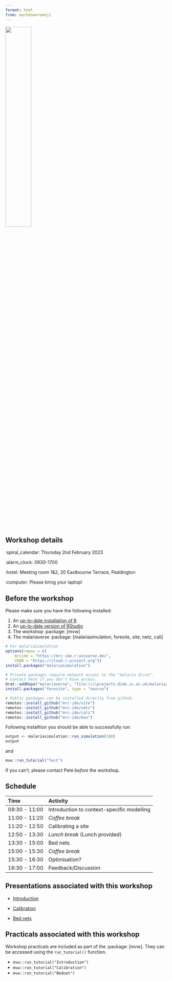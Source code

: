 ```yaml
---
format: html
from: markdown+emoji
---
```


![](presentations/images/malariaverse.gif){fig-align="center" width="40%" height="40%"}

## Workshop details

:spiral_calendar: Thursday 2nd February 2023

:alarm_clock: 0930-1700

:hotel: Meeting room 1&2, 20 Eastbourne Terrace, Paddington

:computer: Please bring your laptop!

## Before the workshop

Please make sure you have the following installed:

1.  An [up-to-date installation of R](https://www.r-project.org/)
2.  An [up-to-date version of RStudio](https://posit.co/download/rstudio-desktop/)
3.  The workshop :package: \[mvw\]
4.  The malariaverse :package: \[malariasimulation, foresite, site, netz, cali\]

```r
# For malariasimulation
options(repos = c(
    mrcide = "https://mrc-ide.r-universe.dev",
    CRAN = "https://cloud.r-project.org"))
install.packages("malariasimulation")

# Private packages require network access to the "malaria drive". 
# Contact Pete if you don't have access.
drat::addRepo("malariaverse", "file:\\\\projects.dide.ic.ac.uk/malaria/malariaverse/drat")
install.packages("foresite", type = "source")

# Public packages can be installed directly from github:
remotes::install_github("mrc-ide/site")
remotes::install_github("mrc-ide/netz")
remotes::install_github("mrc-ide/cali")
remotes::install_github("mrc-ide/mvw")
```

Following installtion you should be able to successfully run:

```r
output <- malariasimulation::run_simulation(100)
output
```

and

```r
mvw::run_tutorial("Test")
```

If you can't, please contact Pete *before* the workshop.

## Schedule

| Time          | Activity                                   |
|:--------------|:-------------------------------------------|
| 09:30 - 11:00 | Introduction to context-specific modelling |
| 11:00 - 11:20 | *Coffee break*                             |
| 11:20 - 12:50 | Calibrating a site                         |
| 12:50 - 13:30 | *Lunch break* (Lunch provided)             |
| 13:30 - 15:00 | Bed nets                                   |
| 15:00 - 15:30 | *Coffee break*                             |
| 15:30 - 16:30 | Optimisation?                              |
| 16:30 - 17:00 | Feedback/Discussion                        |

## Presentations associated with this workshop

-   [Introduction](https://mrc-ide.github.io/mvw/presentations/1_Introduction.html)

-   [Calibration](https://mrc-ide.github.io/mvw/presentations/2_Calibration.html)

-   [Bed nets](https://mrc-ide.github.io/mvw/presentations/3_Bed_nets.html)

## Practicals associated with this workshop

Workshop practicals are included as part of the :package: \[mvw\]. They can be accessed using the `run_tutorial()` function.

-   `mvw::run_tutorial("Introduction")`
-   `mvw::run_tutorial("Calibration")`
-   `mvw::run_tutorial("Bednet")`
